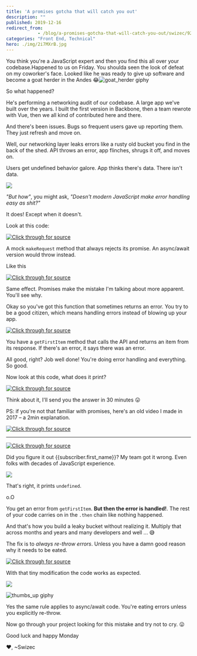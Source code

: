 ```yaml
---
title: 'A promises gotcha that will catch you out'
description: ""
published: 2019-12-16
redirect_from: 
            - /blog/a-promises-gotcha-that-will-catch-you-out/swizec/9261
categories: "Front End, Technical"
hero: ./img/2i7MXrB.jpg
---
```

You think you&#x27;re a JavaScript expert and then you find this all over your codebase.Happened to us on Friday. You shoulda seen the look of defeat on my coworker&#x27;s face. Looked like he was ready to give up software and become a goat herder in the Andes 😂![goat_herder giphy](./img/media-Z2wkLVzjpM784-giphy.gif)

So what happened?

He&#x27;s performing a networking audit of our codebase. A large app we&#x27;ve built over the years. I built the first version in Backbone, then a team rewrote with Vue, then we all kind of contributed here and there.

And there&#x27;s been issues. Bugs so frequent users gave up reporting them. They just refresh and move on.

Well, our networking layer leaks errors like a rusty old bucket you find in the back of the shed. API throws an error, app flinches, shrugs it off, and moves on.

Users get undefined behavior galore. App thinks there&#x27;s data. There isn&#x27;t data.

![](./img/2i7MXrB.jpg)

_&quot;But how&quot;_, you might ask, _&quot;Doesn&#x27;t modern JavaScript make error handling easy as shit?&quot;_

It does! Except when it doesn&#x27;t.

Look at this code:

[![Click through for source](./img/techletter.app-screenshot-1576516610434.png)](<https://carbon.now.sh/?bg=rgba(255,255,255,1)&t=seti&l=javascript&ds=true&wc=true&wa=true&pv=48px&ph=32px&ln=false&code=function%20makeRequest()%20%7B%0A%09return%20new%20Promise((resolve%2C%20reject)%20%3D%3E%20%7B%0A%09%09reject(%22Something%20went%20wrong%22)%0A%09%7D)%0A%7D>)

A mock `makeRequest` method that always rejects its promise. An async/await version would throw instead.

Like this

[![Click through for source](./img/techletter.app-screenshot-1576516608665.png)](<https://carbon.now.sh/?bg=rgba(255,255,255,1)&t=seti&l=javascript&ds=true&wc=true&wa=true&pv=48px&ph=32px&ln=false&code=async%20function%20makeRequest()%20%7B%0A%09throw%20new%20Error(%22Something%20went%20wrong%22)%0A%7D>)

Same effect. Promises make the mistake I&#x27;m talking about more apparent. You&#x27;ll see why.

Okay so you&#x27;ve got this function that sometimes returns an error. You try to be a good citizen, which means handling errors instead of blowing up your app.

[![Click through for source](./img/techletter.app-screenshot-1576516610370.png)](<https://carbon.now.sh/?bg=rgba(255,255,255,1)&t=seti&l=javascript&ds=true&wc=true&wa=true&pv=48px&ph=32px&ln=false&code=function%20getFirstItem()%20%7B%0A%09return%20makeRequest()%0A%09%09.then(response%20%3D%3E%20%7B%0A%09%09%09return%20response.data%5B0%5D%0A%09%09%7D)%0A%09%09.catch(error%20%3D%3E%20%7B%0A%09%09%09console.error(%22There%20was%20an%20error!%22%2C%20error)%0A%09%09%7D)%0A%7D>)

You have a `getFirstItem` method that calls the API and returns an item from its response. If there&#x27;s an error, it says there was an error.

All good, right? Job well done! You&#x27;re doing error handling and everything. So good.

Now look at this code, what does it print?

[![Click through for source](./img/techletter.app-screenshot-1576516610299.png)](<https://carbon.now.sh/?bg=rgba(255,255,255,1)&t=seti&l=javascript&ds=true&wc=true&wa=true&pv=48px&ph=32px&ln=false&code=function%20printFirstItem()%20%7B%0A%09getFirstItem()%0A%09%09.then(item%20%3D%3E%20console.log(item))%0A%09%09.catch(error%20%3D%3E%20console.error(%22There%20was%20no%20item%22))%0A%7D>)

Think about it, I&#x27;ll send you the answer in 30 minutes 😛

PS: if you&#x27;re not that familiar with promises, here&#x27;s an old video I made in 2017 – a 2min explanation.

[![Click through for source](./img/techletter.app-screenshot-1576516629907.png)](https://www.youtube.com/watch?v=KVYm0qC4b1Y)

---

[![Click through for source](./img/techletter.app-screenshot-1576516613487.png)](<https://carbon.now.sh/?bg=rgba(255,255,255,1)&t=seti&l=javascript&ds=true&wc=true&wa=true&pv=48px&ph=32px&ln=false&code=function%20printFirstItem()%20%7B%0A%09getFirstItem()%0A%09%09.then(item%20%3D%3E%20console.log(item))%0A%09%09.catch(error%20%3D%3E%20console.error(%22There%20was%20no%20item%22))%0A%7D>)

Did you figure it out {{subscriber.first_name}}? My team got it wrong. Even folks with decades of JavaScript experience.

![](./img/BYgtzPO.png)

That&#x27;s right, it prints `undefined`.

o.O

You get an error from `getFirstItem`. **But then the error is handled!**. The rest of your code carries on in the `.then` chain like nothing happened.

And that&#x27;s how you build a leaky bucket without realizing it. Multiply that across months and years and many developers and well ... 😅

The fix is to _always re-throw errors_. Unless you have a damn good reason why it needs to be eated.

[![Click through for source](./img/techletter.app-screenshot-1576516608792.png)](<https://carbon.now.sh/?bg=rgba(255,255,255,1)&t=seti&l=javascript&ds=true&wc=true&wa=true&pv=48px&ph=32px&ln=false&code=function%20getFirstItem()%20%7B%0A%09return%20makeRequest()%0A%09%09.then(response%20%3D%3E%20%7B%0A%09%09%09return%20response.data%5B0%5D%0A%09%09%7D)%0A%09%09.catch(error%20%3D%3E%20%7B%0A%09%09%09console.error(%22There%20was%20an%20error!%22%2C%20error)%0A%09%09%09throw%20error%0A%09%09%7D)%0A%7D>)

With that tiny modification the code works as expected.

![](./img/d89bP3j.png)

![thumbs_up giphy](./img/media-GCvktC0KFy9l6-giphy.gif)

Yes the same rule applies to async/await code. You&#x27;re eating errors unless you explicitly re-throw.

Now go through your project looking for this mistake and try not to cry. 😛

Good luck and happy Monday

❤️, ~Swizec
